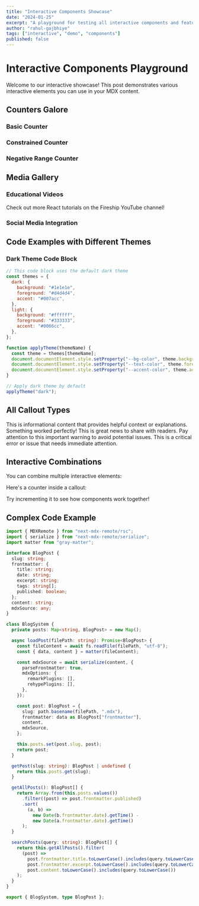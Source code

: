 ```yaml
---
title: "Interactive Components Showcase"
date: "2024-01-25"
excerpt: "A playground for testing all interactive components and features."
author: "rahul-gajbhiye"
tags: ["interactive", "demo", "components"]
published: false
---
```


# Interactive Components Playground

Welcome to our interactive showcase! This post demonstrates various interactive elements you can use in your MDX content.

## Counters Galore

### Basic Counter

<Counter />

### Constrained Counter

<Counter initialValue={50} min={0} max={100} step={10} />

### Negative Range Counter

<Counter initialValue={0} min={-50} max={50} step={5} />

## Media Gallery

### Educational Videos

<YouTube id="Ke90Tje7VS0" title="React in 100 Seconds" />

<Callout type="info" title="Learning Resources">
  Check out more React tutorials on the Fireship YouTube channel!
</Callout>

### Social Media Integration

<Tweet id="1234567890" />

## Code Examples with Different Themes

### Dark Theme Code Block

```javascript filename="darkTheme.js" showLineNumbers
// This code block uses the default dark theme
const themes = {
  dark: {
    background: "#1e1e1e",
    foreground: "#d4d4d4",
    accent: "#007acc",
  },
  light: {
    background: "#ffffff",
    foreground: "#333333",
    accent: "#0066cc",
  },
};

function applyTheme(themeName) {
  const theme = themes[themeName];
  document.documentElement.style.setProperty("--bg-color", theme.background);
  document.documentElement.style.setProperty("--text-color", theme.foreground);
  document.documentElement.style.setProperty("--accent-color", theme.accent);
}

// Apply dark theme by default
applyTheme("dark");
```

## All Callout Types

<Callout type="info" title="Information">
  This is informational content that provides helpful context or explanations.
</Callout>

<Callout type="success" title="Success">
  Something worked perfectly! This is great news to share with readers.
</Callout>

<Callout type="warning" title="Warning">
  Pay attention to this important warning to avoid potential issues.
</Callout>

<Callout type="error" title="Error">
  This is a critical error or issue that needs immediate attention.
</Callout>

## Interactive Combinations

You can combine multiple interactive elements:

<Callout type="info" title="Counter Demo">
Here's a counter inside a callout:

<Counter initialValue={1} max={10} />

Try incrementing it to see how components work together!

</Callout>

## Complex Code Example

```ts filename="blog-system.ts" showLineNumbers
import { MDXRemote } from "next-mdx-remote/rsc";
import { serialize } from "next-mdx-remote/serialize";
import matter from "gray-matter";

interface BlogPost {
  slug: string;
  frontmatter: {
    title: string;
    date: string;
    excerpt: string;
    tags: string[];
    published: boolean;
  };
  content: string;
  mdxSource: any;
}

class BlogSystem {
  private posts: Map<string, BlogPost> = new Map();

  async loadPost(filePath: string): Promise<BlogPost> {
    const fileContent = await fs.readFile(filePath, "utf-8");
    const { data, content } = matter(fileContent);

    const mdxSource = await serialize(content, {
      parseFrontmatter: true,
      mdxOptions: {
        remarkPlugins: [],
        rehypePlugins: [],
      },
    });

    const post: BlogPost = {
      slug: path.basename(filePath, ".mdx"),
      frontmatter: data as BlogPost["frontmatter"],
      content,
      mdxSource,
    };

    this.posts.set(post.slug, post);
    return post;
  }

  getPost(slug: string): BlogPost | undefined {
    return this.posts.get(slug);
  }

  getAllPosts(): BlogPost[] {
    return Array.from(this.posts.values())
      .filter((post) => post.frontmatter.published)
      .sort(
        (a, b) =>
          new Date(b.frontmatter.date).getTime() -
          new Date(a.frontmatter.date).getTime()
      );
  }

  searchPosts(query: string): BlogPost[] {
    return this.getAllPosts().filter(
      (post) =>
        post.frontmatter.title.toLowerCase().includes(query.toLowerCase()) ||
        post.frontmatter.excerpt.toLowerCase().includes(query.toLowerCase()) ||
        post.content.toLowerCase().includes(query.toLowerCase())
    );
  }
}

export { BlogSystem, type BlogPost };
```
